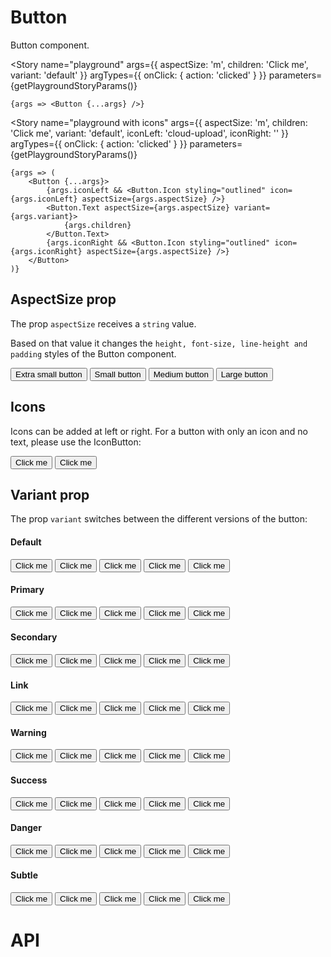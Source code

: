 
<Meta title="Components/Button" component={Button} />

# Button

Button component.

<Story
	name="playground"
	args={{ aspectSize: 'm', children: 'Click me', variant: 'default' }}
	argTypes={{
		onClick: { action: 'clicked' }
	}}
	parameters={getPlaygroundStoryParams()}
>
	{args => <Button {...args} />}
</Story>

<Story
	name="playground with icons"
	args={{
		aspectSize: 'm',
		children: 'Click me',
		variant: 'default',
		iconLeft: 'cloud-upload',
		iconRight: ''
	}}
	argTypes={{
		onClick: { action: 'clicked' }
	}}
	parameters={getPlaygroundStoryParams()}
>
	{args => (
		<Button {...args}>
			{args.iconLeft && <Button.Icon styling="outlined" icon={args.iconLeft} aspectSize={args.aspectSize} />}
			<Button.Text aspectSize={args.aspectSize} variant={args.variant}>
				{args.children}
			</Button.Text>
			{args.iconRight && <Button.Icon styling="outlined" icon={args.iconRight} aspectSize={args.aspectSize} />}
		</Button>
	)}
</Story>

## AspectSize prop

The prop `aspectSize` receives a `string` value.

Based on that value it changes the `height, font-size, line-height and padding` styles of the Button component.

<Canvas>
	<Story name="xs" parameters={getFixedStoryParams()}>
		<Button aspectSize="xs">Extra small button</Button>
	</Story>
	<Story name="s" parameters={getFixedStoryParams()}>
		<Button aspectSize="s">Small button</Button>
	</Story>
	<Story name="m" parameters={getFixedStoryParams()}>
		<Button aspectSize="m">Medium button</Button>
	</Story>
	<Story name="l" parameters={getFixedStoryParams()}>
		<Button aspectSize="l">Large button</Button>
	</Story>
</Canvas>

## Icons

Icons can be added at left or right. For a button with only an icon and no text, please use the IconButton:

<Canvas>
	<Story name="left icon" parameters={getFixedStoryParams()}>
		<Button>
			<Button.Icon styling="outlined" icon="help" />
			<Button.Text>Click me</Button.Text>
		</Button>
	</Story>
	<Story name="right icon" parameters={getFixedStoryParams()}>
		<Button>
			<Button.Text>Click me</Button.Text>
			<Button.Icon styling="outlined" icon="help" />
		</Button>
	</Story>
</Canvas>

## Variant prop

The prop `variant` switches between the different versions of the button:

#### Default

<Canvas>
	<Story name="default" parameters={getFixedStoryParams()}>
		<Button variant="default">Click me</Button>
	</Story>
	<Story name="default loading" parameters={getFixedStoryParams()}>
		<Button variant="default" isLoading>
			Click me
		</Button>
	</Story>
	<Story name="default disabled" parameters={getFixedStoryParams()}>
		<Button variant="default" isDisabled>
			Click me
		</Button>
	</Story>
	<Story name="default left icon" parameters={getFixedStoryParams()}>
		<Button variant="default">
			<Button.Icon styling="outlined" icon="help" />
			<Button.Text>Click me</Button.Text>
		</Button>
	</Story>
	<Story name="default right icon" parameters={getFixedStoryParams()}>
		<Button variant="default">
			<Button.Text>Click me</Button.Text>
			<Button.Icon styling="outlined" icon="help" />
		</Button>
	</Story>
</Canvas>

#### Primary

<Canvas>
	<Story name="primary" parameters={getFixedStoryParams()}>
		<Button variant="primary">Click me</Button>
	</Story>
	<Story name="primary loading" parameters={getFixedStoryParams()}>
		<Button variant="primary" isLoading>
			Click me
		</Button>
	</Story>
	<Story name="primary disabled" parameters={getFixedStoryParams()}>
		<Button variant="primary" isDisabled>
			Click me
		</Button>
	</Story>
	<Story name="primary left icon" parameters={getFixedStoryParams()}>
		<Button variant="primary">
			<Button.Icon styling="outlined" icon="help" />
			<Button.Text>Click me</Button.Text>
		</Button>
	</Story>
	<Story name="primary right icon" parameters={getFixedStoryParams()}>
		<Button variant="primary">
			<Button.Text>Click me</Button.Text>
			<Button.Icon styling="outlined" icon="help" />
		</Button>
	</Story>
</Canvas>

#### Secondary

<Canvas>
	<Story name="secondary" parameters={getFixedStoryParams()}>
		<Button variant="secondary">Click me</Button>
	</Story>
	<Story name="secondary loading" parameters={getFixedStoryParams()}>
		<Button variant="secondary" isLoading>
			Click me
		</Button>
	</Story>
	<Story name="secondary disabled" parameters={getFixedStoryParams()}>
		<Button variant="secondary" isDisabled>
			Click me
		</Button>
	</Story>
	<Story name="secondary left icon" parameters={getFixedStoryParams()}>
		<Button variant="secondary">
			<Button.Icon styling="outlined" icon="help" />
			<Button.Text>Click me</Button.Text>
		</Button>
	</Story>
	<Story name="secondary right icon" parameters={getFixedStoryParams()}>
		<Button variant="secondary">
			<Button.Text>Click me</Button.Text>
			<Button.Icon styling="outlined" icon="help" />
		</Button>
	</Story>
</Canvas>

#### Link

<Canvas>
	<Story name="link" parameters={getFixedStoryParams()}>
		<Button variant="link">Click me</Button>
	</Story>
	<Story name="link loading" parameters={getFixedStoryParams()}>
		<Button variant="link" isLoading>
			Click me
		</Button>
	</Story>
	<Story name="link disabled" parameters={getFixedStoryParams()}>
		<Button variant="link" isDisabled>
			Click me
		</Button>
	</Story>
	<Story name="link left icon" parameters={getFixedStoryParams()}>
		<Button variant="link">
			<Button.Icon styling="outlined" icon="help" />
			<Button.Text variant="link">Click me</Button.Text>
		</Button>
	</Story>
	<Story name="link right icon" parameters={getFixedStoryParams()}>
		<Button variant="link">
			<Button.Text variant="link">Click me</Button.Text>
			<Button.Icon styling="outlined" icon="help" />
		</Button>
	</Story>
</Canvas>

#### Warning

<Canvas>
	<Story name="warning" parameters={getFixedStoryParams()}>
		<Button variant="warning">Click me</Button>
	</Story>
	<Story name="warning loading" parameters={getFixedStoryParams()}>
		<Button variant="warning" isLoading>
			Click me
		</Button>
	</Story>
	<Story name="warning disabled" parameters={getFixedStoryParams()}>
		<Button variant="warning" isDisabled>
			Click me
		</Button>
	</Story>
	<Story name="warning left icon" parameters={getFixedStoryParams()}>
		<Button variant="warning">
			<Button.Icon styling="outlined" icon="help" />
			<Button.Text>Click me</Button.Text>
		</Button>
	</Story>
	<Story name="warning right icon" parameters={getFixedStoryParams()}>
		<Button variant="warning">
			<Button.Text>Click me</Button.Text>
			<Button.Icon styling="outlined" icon="help" />
		</Button>
	</Story>
</Canvas>

#### Success

<Canvas>
	<Story name="success" parameters={getFixedStoryParams()}>
		<Button variant="success">Click me</Button>
	</Story>
	<Story name="success loading" parameters={getFixedStoryParams()}>
		<Button variant="success" isLoading>
			Click me
		</Button>
	</Story>
	<Story name="success disabled" parameters={getFixedStoryParams()}>
		<Button variant="success" isDisabled>
			Click me
		</Button>
	</Story>
	<Story name="success left icon" parameters={getFixedStoryParams()}>
		<Button variant="success">
			<Button.Icon styling="outlined" icon="help" />
			<Button.Text>Click me</Button.Text>
		</Button>
	</Story>
	<Story name="success right icon" parameters={getFixedStoryParams()}>
		<Button variant="success">
			<Button.Text>Click me</Button.Text>
			<Button.Icon styling="outlined" icon="help" />
		</Button>
	</Story>
</Canvas>

#### Danger

<Canvas>
	<Story name="danger" parameters={getFixedStoryParams()}>
		<Button variant="danger">Click me</Button>
	</Story>
	<Story name="danger loading" parameters={getFixedStoryParams()}>
		<Button variant="danger" isLoading>
			Click me
		</Button>
	</Story>
	<Story name="danger disabled" parameters={getFixedStoryParams()}>
		<Button variant="danger" isDisabled>
			Click me
		</Button>
	</Story>
	<Story name="danger left icon" parameters={getFixedStoryParams()}>
		<Button variant="danger">
			<Button.Icon styling="outlined" icon="help" />
			<Button.Text>Click me</Button.Text>
		</Button>
	</Story>
	<Story name="danger right icon" parameters={getFixedStoryParams()}>
		<Button variant="danger">
			<Button.Text>Click me</Button.Text>
			<Button.Icon styling="outlined" icon="help" />
		</Button>
	</Story>
</Canvas>

#### Subtle

<Canvas>
	<Story name="subtle" parameters={getFixedStoryParams()}>
		<Button variant="subtle">Click me</Button>
	</Story>
	<Story name="subtle loading" parameters={getFixedStoryParams()}>
		<Button variant="subtle" isLoading>
			Click me
		</Button>
	</Story>
	<Story name="subtle disabled" parameters={getFixedStoryParams()}>
		<Button variant="subtle" isDisabled>
			Click me
		</Button>
	</Story>
	<Story name="subtle left icon" parameters={getFixedStoryParams()}>
		<Button variant="subtle">
			<Button.Icon styling="outlined" icon="help" />
			<Button.Text>Click me</Button.Text>
		</Button>
	</Story>
	<Story name="subtle right icon" parameters={getFixedStoryParams()}>
		<Button variant="subtle">
			<Button.Text>Click me</Button.Text>
			<Button.Icon styling="outlined" icon="help" />
		</Button>
	</Story>
</Canvas>

# API

<ArgsTable of={Button} />
